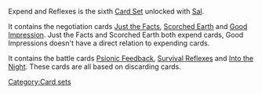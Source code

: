 Expend and Reflexes is the sixth [[Card Sets|Card Set]] unlocked with [[Sal]].

It contains the negotiation cards [[Just the Facts]], [[Scorched Earth]] and [[Good Impression]]. Just the Facts and Scorched Earth both expend cards, Good Impressions doesn't have a direct relation to expending cards.

It contains the battle cards [[Psionic Feedback]], [[Survival Reflexes]] and [[Into the Night]]. These cards are all based on discarding cards.
[[Category:Card sets]]
